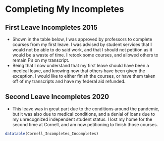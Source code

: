 
# Completing My Incompletes


## First Leave Incompletes 2015
- Shown in the table below, I was approved by professors to complete courses from my first leave.  I was advised by student services that I would not be able to do said work, and that I should not petition as it would be a waste of time.  I retook some courses, and allowed others to remain F's on my transcript.
- Being that I now understand that my first leave should have been a medical leave, and knowing now that others have been given the exception, I would like to either finish the courses, or have them taken off of my transcripts and have my federal aid refunded.

## Second Leave Incompletes 2020
- This leave was in great part due to the conditions around the pandemic, but it was also due to medical conditions, and a denial of loans due to my unrecognized independent student status.  I lost my home for the second time at Cornell, and am now petitioning to finish those courses.

```r


datatable(Cornell_Incompletes_Incompletes)

```

